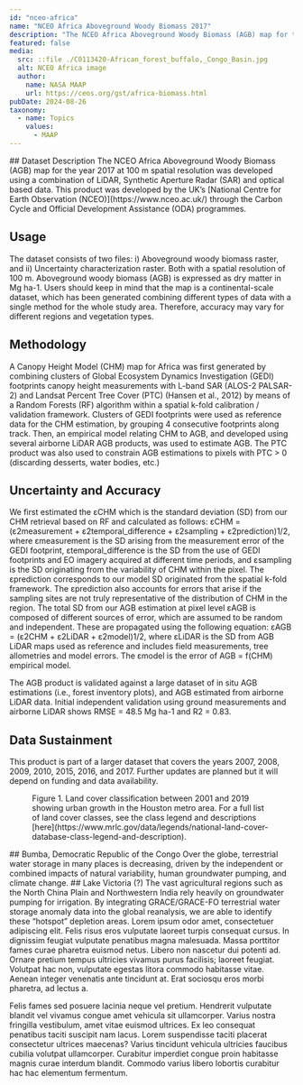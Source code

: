```yaml
---
id: "nceo-africa"
name: "NCEO Africa Aboveground Woody Biomass 2017"
description: "The NCEO Africa Aboveground Woody Biomass (AGB) map for the year 2017 at 100 m spatial resolution was developed using a combination of LiDAR, Synthetic Aperture Radar (SAR) and optical based data. This product was developed by the UK’s National Centre for Earth Observation (NCEO) through the Carbon Cycle and Official Development Assistance (ODA) programmes."
featured: false
media:
  src: ::file ./C0113420-African_forest_buffalo,_Congo_Basin.jpg
  alt: NCEO Africa image
  author:
    name: NASA MAAP
    url: https://ceos.org/gst/africa-biomass.html
pubDate: 2024-08-26
taxonomy:
  - name: Topics
    values:
      - MAAP
---
```


<Block>
  <Prose>
## Dataset Description
The NCEO Africa Aboveground Woody Biomass (AGB) map for the year 2017 at 100 m spatial resolution was developed using a combination of LiDAR, Synthetic Aperture Radar (SAR) and optical based data. This product was developed by the UK’s [National Centre for Earth Observation (NCEO)](https://www.nceo.ac.uk/) through the Carbon Cycle and Official Development Assistance (ODA) programmes.

## Usage
The dataset consists of two files: i) Aboveground woody biomass raster, and ii) Uncertainty characterization raster. Both with a spatial resolution of 100 m. Aboveground woody biomass (AGB) is expressed as dry matter in Mg ha-1. Users should keep in mind that the map is a continental-scale dataset, which has been generated combining different types of data with a single method for the whole study area. Therefore, accuracy may vary for different regions and vegetation types.

## Methodology
A Canopy Height Model (CHM) map for Africa was first generated by combining clusters of Global Ecosystem Dynamics Investigation (GEDI) footprints canopy height measurements with L-band SAR (ALOS-2 PALSAR-2) and Landsat Percent Tree Cover (PTC) (Hansen et al., 2012) by means of a Random Forests (RF) algorithm within a spatial k-fold calibration / validation framework. Clusters of GEDI footprints were used as reference data for the CHM estimation, by grouping 4 consecutive footprints along track. Then, an empirical model relating CHM to AGB, and developed using several airborne LiDAR AGB products, was used to estimate AGB. The PTC product was also used to constrain AGB estimations to pixels with PTC > 0 (discarding desserts, water bodies, etc.)

## Uncertainty and Accuracy
We first estimated the εCHM which is the standard deviation (SD) from our CHM retrieval based on RF and calculated as follows: εCHM = (ε2measurement + ε2temporal_difference + ε2sampling + ε2prediction)1/2, where εmeasurement is the SD arising from the measurement error of the GEDI footprint, εtemporal_difference is the SD from the use of GEDI footprints and EO imagery acquired at different time periods, and εsampling is the SD originating from the variability of CHM within the pixel. The εprediction corresponds to our model SD originated from the spatial k-fold framework. The εprediction also accounts for errors that arise if the sampling sites are not truly representative of the distribution of CHM in the region. The total SD from our AGB estimation at pixel level εAGB is composed of different sources of error, which are assumed to be random and independent. These are propagated using the following equation: εAGB = (ε2CHM + ε2LiDAR + ε2model)1/2, where εLiDAR is the SD from AGB LiDAR maps used as reference and includes field measurements, tree allometries and model errors. The εmodel is the error of AGB = f(CHM) empirical model.

The AGB product is validated against a large dataset of in situ AGB estimations (i.e., forest inventory plots), and AGB estimated from airborne LiDAR data. Initial independent validation using ground measurements and airborne LiDAR shows RMSE = 48.5 Mg ha-1 and R2 = 0.83.

## Data Sustainment
This product is part of a larger dataset that covers the years 2007, 2008, 2009, 2010, 2015, 2016, and 2017. Further updates are planned but it will depend on funding and data availability.

  </Prose>
</Block>

<Block type="wide">
  <Figure>
    <Map
      datasetId='nceo_africa_biomass'
      layerId='biomass'
      zoom={9}
      dateTime='2017-01-01'
      compareDateTime='2017-01-01'
    />
    <Caption>
      Figure 1. Land cover classification between 2001 and 2019 showing urban growth in the Houston metro area. For a full list of land cover classes, see the class legend and descriptions [here](https://www.mrlc.gov/data/legends/national-land-cover-database-class-legend-and-description).
    </Caption>
  </Figure>
</Block>

<ScrollytellingBlock>
  <Chapter
    center={[22.0,2.0]}
    zoom={6}
    datasetId='nceo_africa_biomass'
    layerId='biomass'
    datetime='2017-01-01'
  >
    ## Bumba, Democratic Republic of the Congo
    Over the globe, terrestrial water storage in many places is decreasing, driven by the independent or combined impacts of natural variability, human groundwater pumping, and climate change.
  </Chapter>
  <Chapter
    center={[35.0,-0.5]}
    zoom={7}
    datasetId='nceo_africa_biomass'
    layerId='biomass'
    datetime='2017-01-01'
  >
    ## Lake Victoria (?)
    The vast agricultural regions such as the North China Plain and Northwestern India rely heavily on groundwater pumping for irrigation. By integrating GRACE/GRACE-FO terrestrial water storage anomaly data into the global reanalysis, we are able to identify these “hotspot” depletion areas.
  </Chapter>
</ScrollytellingBlock>

<Block>
  <Prose>
    Lorem ipsum odor amet, consectetuer adipiscing elit. Felis risus eros vulputate laoreet turpis consequat cursus. In dignissim feugiat vulputate penatibus magna malesuada. Massa porttitor fames curae pharetra euismod netus. Libero non nascetur dui potenti ad. Ornare pretium tempus ultricies vivamus purus facilisis; laoreet feugiat. Volutpat hac non, vulputate egestas litora commodo habitasse vitae. Aenean integer venenatis ante tincidunt at. Erat sociosqu eros morbi pharetra, ad lectus a.

Felis fames sed posuere lacinia neque vel pretium. Hendrerit vulputate blandit vel vivamus congue amet vehicula sit ullamcorper. Varius nostra fringilla vestibulum, amet vitae euismod ultrices. Ex leo consequat penatibus taciti suscipit nam lacus. Lorem suspendisse taciti placerat consectetur ultrices maecenas? Varius tincidunt vehicula ultricies faucibus cubilia volutpat ullamcorper. Curabitur imperdiet congue proin habitasse magnis curae interdum blandit. Commodo varius libero lobortis curabitur hac hac elementum fermentum.
  </Prose>
</Block>
